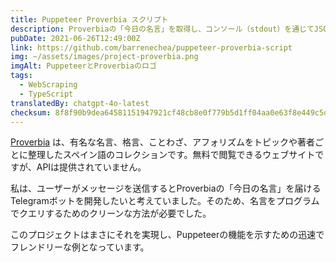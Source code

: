 ```yaml
---
title: Puppeteer Proverbia スクリプト
description: Proverbiaの「今日の名言」を取得し、コンソール（stdout）を通じてJSONレスポンスとして返すPuppeteerスクリプト。
pubDate: 2021-06-26T12:49:00Z
link: https://github.com/barrenechea/puppeteer-proverbia-script
img: ~/assets/images/project-proverbia.png
imgAlt: PuppeteerとProverbiaのロゴ
tags:
  - WebScraping
  - TypeScript
translatedBy: chatgpt-4o-latest
checksum: 8f8f90b9dea64581151947921cf48cb8e0f779b5d1ff04aa0e63f8e449c5d9e5
---
```


[Proverbia](https://proverbia.net) は、有名な名言、格言、ことわざ、アフォリズムをトピックや著者ごとに整理したスペイン語のコレクションです。無料で閲覧できるウェブサイトですが、APIは提供されていません。

私は、ユーザーがメッセージを送信するとProverbiaの「今日の名言」を届けるTelegramボットを開発したいと考えていました。そのため、名言をプログラムでクエリするためのクリーンな方法が必要でした。

このプロジェクトはまさにそれを実現し、Puppeteerの機能を示すための迅速でフレンドリーな例となっています。
